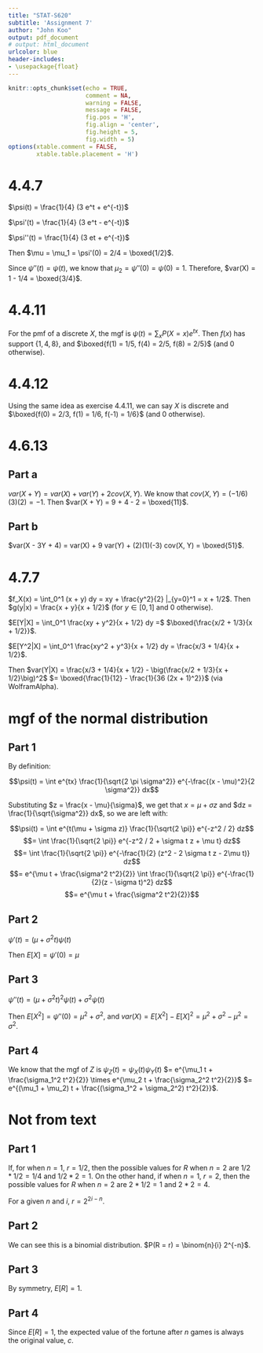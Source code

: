 ```yaml
---
title: "STAT-S620"
subtitle: 'Assignment 7'
author: "John Koo"
output: pdf_document
# output: html_document
urlcolor: blue
header-includes:
- \usepackage{float}
---
```


```r
knitr::opts_chunk$set(echo = TRUE, 
                      comment = NA, 
                      warning = FALSE, 
                      message = FALSE, 
                      fig.pos = 'H', 
                      fig.align = 'center', 
                      fig.height = 5, 
                      fig.width = 5)
options(xtable.comment = FALSE, 
        xtable.table.placement = 'H')
```

# 4.4.7

$\psi(t) = \frac{1}{4} (3 e^t + e^{-t})$

$\psi'(t) = \frac{1}{4} (3 e^t - e^{-t})$

$\psi''(t) = \frac{1}{4} (3 et + e^{-t})$

Then $\mu = \mu_1 = \psi'(0) = 2/4 = \boxed{1/2}$.

Since $\psi''(t) = \psi(t)$, we know that $\mu_2 = \psi''(0) = \psi(0) = 1$. 
Therefore, $var(X) = 1 - 1/4 = \boxed{3/4}$.

# 4.4.11

For the pmf of a discrete $X$, the mgf is $\psi(t) = \sum_x P(X = x) e^{t x}$. 
Then $f(x)$ has support $\{1, 4, 8\}$, and 
$\boxed{f(1) = 1/5, f(4) = 2/5, f(8) = 2/5}$ (and 0 otherwise).

# 4.4.12

Using the same idea as exercise 4.4.11, we can say $X$ is discrete and 
$\boxed{f(0) = 2/3, f(1) = 1/6, f(-1) = 1/6}$ (and 0 otherwise).

# 4.6.13

## Part a

$var(X + Y) = var(X) + var(Y) + 2 cov(X, Y)$. We know that 
$cov(X, Y) = (-1/6)(3)(2) = -1$. Then $var(X + Y) = 9 + 4 - 2 = \boxed{11}$.

## Part b

$var(X - 3Y + 4) = var(X) + 9 var(Y) + (2)(1)(-3) cov(X, Y) = \boxed{51}$.

# 4.7.7

$f_X(x) = \int_0^1 (x + y) dy = xy + \frac{y^2}{2} |_{y=0}^1 = x + 1/2$. Then 
$g(y|x) = \frac{x + y}{x + 1/2}$ (for $y \in [0, 1]$ and 0 otherwise).

$E[Y|X] = \int_0^1 \frac{xy + y^2}{x + 1/2} dy =$ 
$\boxed{\frac{x/2 + 1/3}{x + 1/2}}$.

$E[Y^2|X] = \int_0^1 \frac{xy^2 + y^3}{x + 1/2} dy = \frac{x/3 + 1/4}{x + 1/2}$. 

Then $var(Y|X) = \frac{x/3 + 1/4}{x + 1/2} - \big(\frac{x/2 + 1/3}{x + 1/2}\big)^2$
$= \boxed{\frac{1}{12} - \frac{1}{36 (2x + 1)^2}}$ (via WolframAlpha).

# mgf of the normal distribution

## Part 1

By definition:

$$\psi(t) = \int e^{tx} \frac{1}{\sqrt{2 \pi \sigma^2}} 
e^{-\frac{(x - \mu)^2}{2 \sigma^2}} dx$$

Substituting $z = \frac{x - \mu}{\sigma}$, we get that $x = \mu + \sigma z$ and 
$dz = \frac{1}{\sqrt{\sigma^2}} dx$, so we are left with:

$$\psi(t) = \int e^{t(\mu + \sigma z)} \frac{1}{\sqrt{2 \pi}} e^{-z^2 / 2} dz$$
$$= \int \frac{1}{\sqrt{2 \pi}} e^{-z^2 / 2 + \sigma t z + \mu t} dz$$
$$= \int \frac{1}{\sqrt{2 \pi}} e^{-\frac{1}{2} (z^2 - 2 \sigma t z - 2\mu t)} dz$$
$$= e^{\mu t + \frac{\sigma^2 t^2}{2}} \int \frac{1}{\sqrt{2 \pi}} 
e^{-\frac{1}{2}(z - \sigma t)^2} dz$$
$$= e^{\mu t + \frac{\sigma^2 t^2}{2}}$$

## Part 2

$\psi'(t) = (\mu + \sigma^2 t) \psi(t)$

Then $E[X] = \psi'(0) = \mu$

## Part 3

$\psi''(t) = (\mu + \sigma^2 t)^2 \psi(t) + \sigma^2 \psi(t)$

Then $E[X^2] = \psi''(0) = \mu^2 + \sigma^2$, and 
$var(X) = E[X^2] - E[X]^2 = \mu^2 + \sigma^2 - \mu^2 = \sigma^2$.

## Part 4

We know that the mgf of $Z$ is $\psi_Z(t) = \psi_X(t) \psi_Y(t)$ 
$= e^{\mu_1 t + \frac{\sigma_1^2 t^2}{2}} \times 
e^{\mu_2 t + \frac{\sigma_2^2 t^2}{2}}$ 
$= e^{(\mu_1 + \mu_2) t + \frac{(\sigma_1^2 + \sigma_2^2) t^2}{2}}$. 

# Not from text

## Part 1

If, for when $n=1$, $r=1/2$, then the possible values for $R$ when $n=2$ are 
$1/2 * 1/2 = 1/4$ and $1/2 * 2 = 1$. On the other hand, if when $n=1$, $r=2$, 
then the possible values for $R$ when $n=2$ are $2 * 1/2 = 1$ and $2 * 2 = 4$.

For a given $n$ and $i$, $r = 2^{2i - n}$.

## Part 2

We can see this is a binomial distribution. $P(R = r) = \binom{n}{i} 2^{-n}$.

## Part 3

By symmetry, $E[R] = 1$.

## Part 4

Since $E[R] = 1$, the expected value of the fortune after $n$ games is always 
the original value, $c$.